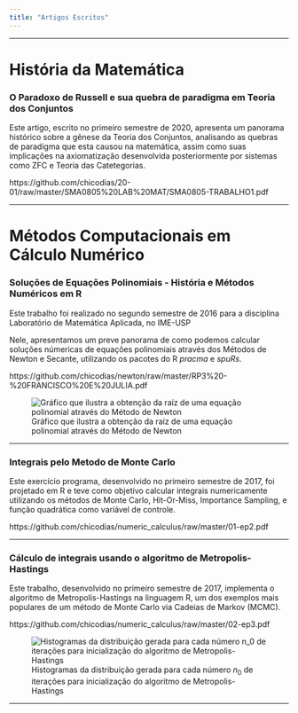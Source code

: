 ```yaml
---
title: "Artigos Escritos"
---
```


***

# História da Matemática

### O Paradoxo de Russell e sua quebra de paradigma em Teoria dos Conjuntos

Este artigo, escrito no primeiro semestre de 2020, apresenta um panorama histórico sobre a gênese da Teoria dos Conjuntos, analisando as quebras de paradigma que esta causou na matemática, assim como suas implicações na axiomatização desenvolvida posteriormente por sistemas como ZFC e Teoria das Catetegorias.

https://github.com/chicodias/20-01/raw/master/SMA0805%20LAB%20MAT/SMA0805-TRABALHO1.pdf

***

# Métodos Computacionais em Cálculo Numérico

### Soluções de Equações Polinomiais - História e Métodos Numéricos em R

Este trabalho foi realizado no segundo semestre de 2016 para a disciplina Laboratório de Matemática Aplicada, no IME-USP

Nele, apresentamos um preve panorama de como podemos calcular soluções númericas de equações polinomiais através dos Métodos de Newton e Secante, utilizando os pacotes do R *pracma* e *spuRs*.

https://github.com/chicodias/newton/raw/master/RP3%20-%20FRANCISCO%20E%20JULIA.pdf

![Gráfico que ilustra a obtenção da raíz de uma equação polinomial através do Método de Newton](graf2.png)

***



### Integrais pelo Metodo de Monte Carlo

Este exercício programa, desenvolvido no primeiro semestre de 2017, foi projetado em R e teve como objetivo calcular integrais numericamente utilizando os métodos de Monte Carlo, Hit-Or-Miss, Importance Sampling, e função quadrática como variável de controle.

https://github.com/chicodias/numeric_calculus/raw/master/01-ep2.pdf

***

### Cálculo de integrais usando o algoritmo de Metropolis-Hastings

Este trabalho, desenvolvido no primeiro semestre de 2017, implementa o algoritmo de Metropolis-Hastings na linguagem R, um dos exemplos mais populares de um método de Monte Carlo via Cadeias de Markov (MCMC).

https://github.com/chicodias/numeric_calculus/raw/master/02-ep3.pdf

![Histogramas da distribuição gerada para cada número $n_0$ de iterações para inicialização do algoritmo de Metropolis-Hastings](n.jpg)


***

